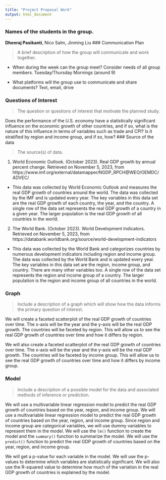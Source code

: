 ```yaml
---
title: "Project Proposal Work"
output: html_document
---
```



### Names of the students in the group.

**Dheeraj Pasikanti**, Nico Salm, Jinming Liu
### Communication Plan

> A brief description of how the group will communicate and work together.

- When during the week can the group meet? Consider needs of all group members.
Tuesday/Thursday Mornings (around 9)

- What platforms will the group use to communicate and share documents?
Text, email, drive

### Questions of Interest

> The question or questions of interest that motivate the planned study.

Does the performance of the U.S. economy have a statistically significant influence on the economic growth of other countries, and if so, what is the nature of this influence in terms of variables such as trade and CPI? Is it stratiﬁed by region and income group, and if so, how?
### Source of the data

> The source(s) of data.
    
1. World Economic Outlook. (October 2023). Real GDP growth by annual percent change. Retrieved on November 5, 2023, from https://www.imf.org/external/datamapper/NGDP_RPCH@WEO/OEMDC/ADVEC/

* This data was collected by World Economic Outlook and measures the real GDP growth of countries around the world. The data was collected by the IMF and is updated every year. The key variables in this data set are the real GDP growth of each country, the year, and the country. A single row of the data set represents the real GDP growth of a country in a given year. The larger population is the real GDP growth of all countries in the world.

2. The World Bank. (October 2023). World Development Indicators. Retrieved on November 5, 2023, from https://databank.worldbank.org/source/world-development-indicators

* This data was collected by the World Bank and categorizes countries by numerous development indicators including region and income group. The data was collected by the World Bank and is updated every year. The key variables in this data set are the region, income group, and country. There are many other variables too. A single row of the data set represents the region and income group of a country. The larger population is the region and income group of all countries in the world.

### Graph

> Include a description of a graph which will show how the data informs the primary question of interest.

We will create a faceted scatterplot of the real GDP growth of countries over time. The x-axis will be the year and the y-axis will be the real GDP growth. The countries will be faceted by region. This will allow us to see the real GDP growth of countries over time and how it differs by region.

We will also create a faceted scatterplot of the real GDP growth of countries over time. The x-axis will be the year and the y-axis will be the real GDP growth. The countries will be faceted by income group. This will allow us to see the real GDP growth of countries over time and how it differs by income group.

### Model

> Include a description of a possible model for the data and associated methods of inference or prediction.

We will use a multivariable linear regression model to predict the real GDP growth of countries based on the year, region, and income group. We will use a multivariable linear regression model to predict the real GDP growth of countries based on the year, region, and income group. Since region and income group are categorical variables, we will use dummy variables to represent them in the model. We will use the `lm()` function to create the model and the `summary()` function to summarize the model. We will use the `predict()` function to predict the real GDP growth of countries based on the year, region, and income group.

We will get a p-value for each variable in the model. We will use the p-values to determine which variables are statistically significant. We will also use the R-squared value to determine how much of the variation in the real GDP growth of countries is explained by the model.
 